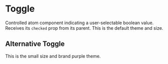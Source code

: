 
<Meta title="Atoms/Toggle" component={Toggle} />

# Toggle

<StoryStatus status="stable" />

Controlled atom component indicating a user-selectable boolean value.
Receives its `checked` prop from its parent. This is the default theme and size.

<Canvas>
  <Story name="Toggle">
    <Toggle
      checked={boolean('checked', false)}
      label="Toggle"
      onChange={action('Change')}
    />
  </Story>
</Canvas>

<Props of={Toggle} />

## Alternative Toggle

This is the small size and brand purple theme.

<Canvas>
  <Story name="Alternative Toggle">
    <Toggle
      checked={boolean('checked', false)}
      label="Toggle"
      onChange={action('Change')}
      theme="purple"
      size="small"
    />
  </Story>
</Canvas>
